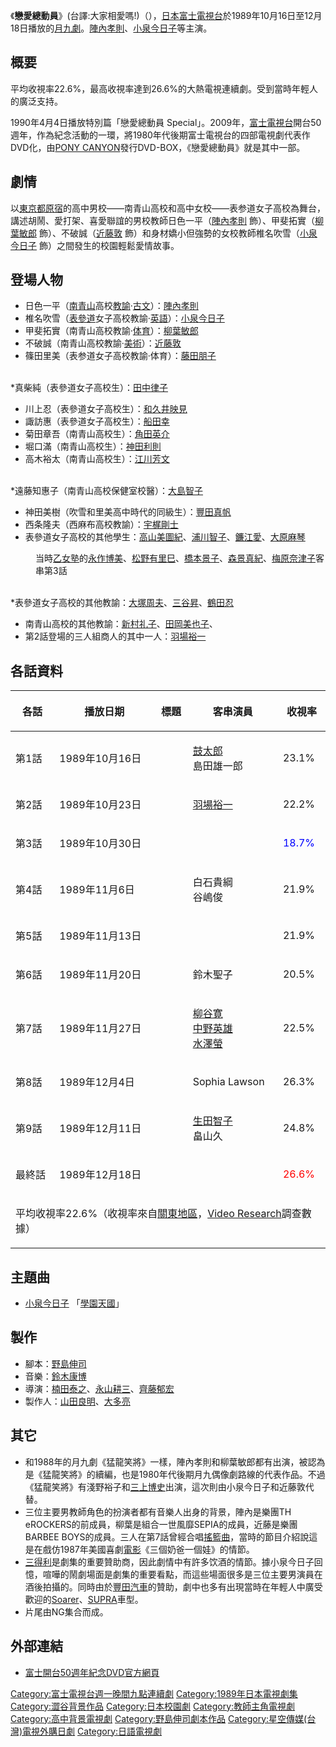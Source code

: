 {{noteTA
|G1=JP Show}}
{{電視節目資訊框
| 顏色       = 
| 名稱       = 戀愛總動員(台譯:大家相愛嗎!)
| 原名       = {{lang|ja|愛しあってるかい!}}
| 圖片       = 
| 圖說       = 
| 類型       = 
| 原創       = 
| 執行製片   = 
| 導演       = [[楠田泰之|楠田泰之]]、[[永山耕三|永山耕三]]、齊藤郁宏
| 編劇       = [[野島伸司|野島伸司]]
| 演出       = [[陣內孝則|陣內孝則]]<br />[[小泉今日子|小泉今日子]]<br />[[柳葉敏郎|柳葉敏郎]]<br />[[KONTA|近藤敦]] 等
| 主題曲     = [[小泉今日子|小泉今日子]] 「[[學園天國_(小泉今日子單曲)|學園天國]]」
| 國家       = {{JPN}}
| 地區       = 
| 語言       = [[日語|日語]]
| 季數       = 
| 集數       = 10 + 1集特別篇
| 製片人     = [[山田良明|山田良明]]、[[大多亮|大多亮]]
| 外景       = 
| 每集長     = 54分鐘<br />（每週一 21:00 - 21:54）
| 頻道       = [[富士電視台|富士電視台]]
| 電視網     = [[富士電視台|富士電視台]]
| 音訊制式   = 
| 開始       = 1989年10月16日
| 結束       = 12月18日
| imdb_id    = 
| tv_com_id  = 
}}
《'''戀愛總動員'''》(台譯:大家相愛嗎!)（{{lang-ja|'''愛しあってるかい!'''}}），[[日本|日本]][[富士電視台|富士電視台]]於1989年10月16日至12月18日播放的[[富士電視台週一晚間九點連續劇|月九劇]]。[[陣內孝則|陣內孝則]]、[[小泉今日子|小泉今日子]]等主演。

== 概要 ==
平均收視率22.6%，最高收視率達到26.6%的大熱電視連續劇。受到當時年輕人的廣泛支持。

1990年4月4日播放特別篇「戀愛總動員 Special」。2009年，[[富士電視台|富士電視台]]開台50週年，作為紀念活動的一環，將1980年代後期富士電視台的四部電視劇代表作DVD化，由[[PONY_CANYON|PONY CANYON]]發行DVD-BOX，《戀愛總動員》就是其中一部。

== 劇情 ==
以[[東京都|東京都]][[原宿|原宿]]的高中男校——南青山高校和高中女校——表参道女子高校為舞台，講述胡鬧、愛打架、喜愛聯誼的男校教師日色一平（[[陣內孝則|陣內孝則]] 飾）、甲斐拓實（[[柳葉敏郎|柳葉敏郎]] 飾）、不破誠（[[KONTA|近藤敦]] 飾）和身材嬌小但強勢的女校教師椎名吹雪（[[小泉今日子|小泉今日子]] 飾）之間發生的校園輕鬆愛情故事。

== 登場人物 ==
*日色一平（[[南青山|南青山]]高校[[教諭|教諭]]·[[古文|古文]]）：[[陣內孝則|陣內孝則]]
*椎名吹雪（[[表參道|表參道]]女子高校教諭·[[英語|英語]]）：[[小泉今日子|小泉今日子]]
*甲斐拓實（南青山高校教諭·[[体育|体育]]）：[[柳葉敏郎|柳葉敏郎]]
*不破誠（南青山高校教諭·[[美術|美術]]）：[[KONTA|近藤敦]]
*篠田里美（表参道女子高校教諭·体育）：[[藤田朋子|藤田朋子]]
<br />
*真柴純（表參道女子高校生）：[[田中律子|田中律子]]
*川上忍（表參道女子高校生）：[[和久井映見|和久井映見]]
*諏訪惠（表參道女子高校生）：[[船田幸|船田幸]]
*菊田章吾（南青山高校生）：[[角田英介|角田英介]]
*堀口滿（南青山高校生）：[[神田利則|神田利則]]
*高木裕太（南青山高校生）：[[江川芳文|江川芳文]]
<br />
*遠藤知惠子（南青山高校保健室校醫）：[[大島智子|大島智子]]
*神田美樹（吹雪和里美高中時代的同級生）：[[豐田真帆|豐田真帆]]
*西条隆夫（西麻布高校教諭）：[[宇梶剛士|宇梶剛士]]
*表參道女子高校的其他學生：[[高山美圖紀|高山美圖紀]]、[[浦川智子|浦川智子]]、[[鐮江愛|鐮江愛]]、[[大原麻琴|大原麻琴]]
:当時[[乙女塾|乙女塾]]的[[永作博美|永作博美]]、[[松野有里巳|松野有里巳]]、[[橋本景子|橋本景子]]、[[森景真紀|森景真紀]]、[[梅原奈津子|梅原奈津子]]客串第3話
<br />
*表參道女子高校的其他教諭：[[大塚周夫|大塚周夫]]、[[三谷昇|三谷昇]]、[[鶴田忍_(演員)|鶴田忍]]
*南青山高校的其他教諭：[[新村礼子|新村礼子]]、[[田岡美也子|田岡美也子]]、{{lang|ja|[[千うらら|千うらら]]}}
*第2話登場的三人組商人的其中一人：[[羽場裕一|羽場裕一]]

== 各話資料 ==
{| class="wikitable" border="1"
!各話!!播放日期!!標題!!客串演員!!收視率
|-align=center
|第1話||1989年10月16日||{{lang|ja|青春爆発!先生だって恋をする}}||[[鼓太郎|鼓太郎]]<br />島田雄一郎||23.1%
|-align=center
|第2話||1989年10月23日||{{lang|ja|危険!うちの生徒に手を出すな}}||[[羽場裕一|羽場裕一]]||22.2%
|-align=center
|第3話||1989年10月30日||{{lang|ja|京都修学旅行の夜は大混乱だ!}}||||<font color="blue">18.7%
|-align=center
|第4話||1989年11月6日||{{lang|ja|裸で告白!僕は君が好きなんだ}}||白石貴綱<br />谷嶋俊||21.9%
|-align=center
|第5話||1989年11月13日||{{lang|ja|熱闘!愛と炎のトライアスロン}}||||21.9%
|-align=center
|第6話||1989年11月20日||{{lang|ja|興奮!教育実習生は女子大生だ}}||鈴木聖子||20.5%
|-align=center
|第7話||1989年11月27日||{{lang|ja|赤ちゃん抱いて授業はつらいぜ}}||[[柳谷寛|柳谷寛]]<br />[[中野英雄|中野英雄]]<br />[[水澤螢|水澤螢]]||22.5%
|-align=center
|第8話||1989年12月4日||{{lang|ja|日米親善!交換留学生が来たぜ}}||Sophia Lawson||26.3%
|-align=center
|第9話||1989年12月11日||{{lang|ja|感激!今夜は美女とお見合だ}}||[[生田智子|生田智子]]<br />畠山久||24.8%
|-align=center
|最終話||1989年12月18日||{{lang|ja|クリスマスは愛と涙と感動だ!}}||||<font color="red">26.6%
|-align=center
!colspan="5"|平均收視率22.6%（收視率來自[[關東地方|關東地區]]，[[Video_Research|Video Research]]調查數據）
|}

== 主題曲 ==
*[[小泉今日子|小泉今日子]] 「[[學園天國_(小泉今日子單曲)|學園天國]]」

== 製作 ==
*腳本：[[野島伸司|野島伸司]]
*音樂：[[鈴木康博|鈴木康博]]
*導演：[[楠田泰之|楠田泰之]]、[[永山耕三|永山耕三]]、[[齊藤郁宏|齊藤郁宏]]
*製作人：[[山田良明|山田良明]]、[[大多亮|大多亮]]

== 其它 ==
* 和1988年的月九劇《猛龍笑將》一樣，陣內孝則和柳葉敏郎都有出演，被認為是《猛龍笑將》的續編，也是1980年代後期月九偶像劇路線的代表作品。不過《猛龍笑將》有淺野裕子和[[三上博史|三上博史]]出演，這次則由小泉今日子和近藤敦代替。
* 三位主要男教師角色的扮演者都有音樂人出身的背景，陣內是樂團TH eROCKERS的前成員，柳葉是組合一世風靡SEPIA的成員，近藤是樂團BARBEE BOYS的成員。三人在第7話曾經合唱[[搖籃曲|搖籃曲]]，當時的節目介紹說這是在戲仿1987年美國喜劇[[電影|電影]]《三個奶爸一個娃》的情節。
* [[三得利|三得利]]是劇集的重要贊助商，因此劇情中有許多饮酒的情節。據小泉今日子回憶，喧嘩的鬧劇場面是劇集的重要看點，而這些場面很多是三位主要男演員在酒後拍攝的。同時由於[[豐田汽車|豐田汽車]]的贊助，劇中也多有出現當時在年輕人中廣受歡迎的[[雷克萨斯SC|Soarer]]、[[豐田Supra|SUPRA]]車型。
* 片尾由NG集合而成。

== 外部連結 ==
* [https://web.archive.org/web/20131104020942/http://www.ponycanyon.co.jp/fujitv50th/ 富士開台50週年紀念DVD官方網頁]

{{電視節目的變遷
|電視台={{flagicon|Japan}}日本[[富士電視台|富士電視台]]
|播放檔次=[[富士電視台週一晚間九點連續劇|月九]] 星期一21:00至21:54
|節目名稱= 戀愛總動員<br />（1989.10.16 - 1989.12.18）
|上一節目=[[同·級·生#電視劇|同·級·生]]<br />（1989.7.3 - 1989.9.25）
|下一節目=[[最愛是你！|最愛是你！]]<br />（1990.1.8 - 1990.3.19）
}}

{{富士電視台週一晚間九點連續劇}}

{{DEFAULTSORT:Aishiatteru Kai}}
[[Category:富士電視台週一晚間九點連續劇|Category:富士電視台週一晚間九點連續劇]]
[[Category:1989年日本電視劇集|Category:1989年日本電視劇集]]
[[Category:澀谷背景作品|Category:澀谷背景作品]]
[[Category:日本校園劇|Category:日本校園劇]]
[[Category:教師主角電視劇|Category:教師主角電視劇]]
[[Category:高中背景電視劇|Category:高中背景電視劇]]
[[Category:野島伸司劇本作品|Category:野島伸司劇本作品]]
[[Category:星空傳媒(台灣)電視外購日劇|Category:星空傳媒(台灣)電視外購日劇]]
[[Category:日語電視劇|Category:日語電視劇]]